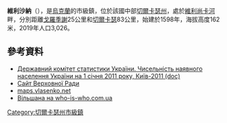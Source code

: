 {{no footnotes|time=2015-09-15T02:02:18+00:00}}
{{coord|49|12|35|N|31|12|32|E|scale:30000_region:UA|display=title}}
{{Infobox settlement
|official_name            = 維利沙納
|native_name = 
|settlement_type          ={{UKR}}[[市級鎮|市級鎮]]
|imageskyline             = 
|imagesize                = 
|image_flag               = Flag of Vilshana.svg
|image_shield             = Vilshana gerb.png
|image_map                = 
|mapsize                  = 
|pushpin_map              = Ukraine
|pushpin_label            = 
|pushpin_label_position   = 
|pushpin_map_caption      = 維利沙納在烏克蘭的位置
|subdivision_type         = [[世界政區索引|國家]]
|subdivision_type1        = [[烏克蘭行政區劃|州]]
|subdivision_type2        = [[區_(烏克蘭)|區]]
|subdivision_name         = [[烏克蘭|烏克蘭]]
|subdivision_name1        = [[切爾卡瑟州|切爾卡瑟州]]
|subdivision_name2        = [[戈羅季謝區_(烏克蘭)|戈羅季謝區 (烏克蘭)]]
|elevation_ft             = 532
|elevation_m              = 162
|timezone                 = [[EET|EET]]
|area_total_km2           = 
|area_land_km2            = 14.7
|area_water_km2           = 
|area_total_sq_mi         = 
|area_land_sq_mi          = 
|area_water_sq_mi         = 
|population_as_of         = [[2019|2019]]
|population_footnotes     = 
|population_total         = 3,026
|population_density_km2   = 209
|population_density_sq_mi = auto
|utc_offset               = +2
|coordinates              = 
| coor_pinpoint           = 
| coordinates_footnotes   = 
|timezone_DST             = [[EEST|EEST]]
|utc_offset_DST           = +3
|postal_code_type         = [[郵政編碼|郵政編碼]]
|postal_code              = 19523 
|area_code                = +380 4734
|blank_name = [[車牌號碼|車牌號碼]]
|blank_info = CA，IA/24
|blank1_name = [[地名信息系统|KOATUU]]
|blank1_info = 7120355400
|population_density_rank= 
|website = [http://w1.c1.rada.gov.ua/pls/z7502/A005?rdat1=12.01.2012&rf7571=37384 http://rada.gov.ua/]}}

'''維利沙納'''（{{lang-uk|Вільшана}}），是[[烏克蘭|烏克蘭]]的市級鎮，位於該國中部[[切爾卡瑟州|切爾卡瑟州]]，處於[[維利尚卡河|維利尚卡河]]畔，分別距離[[戈羅季謝|戈羅季謝]]25公里和[[切爾卡瑟|切爾卡瑟]]83公里，始建於1598年，海拔高度162米，2019年人口3,026。

==參考資料==
*[https://web.archive.org/web/20121010205321/http://stat6.stat.lviv.ua/PXWEB2007/ukr/publ/2011/chnas.zip Державний комітет статистики України. Чисельність наявного населення України на 1 січня 2011 року, Київ-2011 (doc)]
*[http://gska2.rada.gov.ua/pls/z7502/A005?rdat1=24.09.2007&rf7571=37384 Сайт Верховної Ради]{{dead link|date=2018年4月 |bot=InternetArchiveBot |fix-attempted=yes }}
*[http://maps.vlasenko.net/?y=49.21703&x=31.21267 maps.vlasenko.net] {{Wayback|url=http://maps.vlasenko.net/?y=49.21703&x=31.21267 |date=20160305024552 }}{{ref-ru}}
* [https://web.archive.org/web/20100924044143/http://who-is-who.com.ua/bookmaket/mischerkasy2009/2/17.html Вільшана на who-is-who.com.ua]

{{DEFAULTSORT:Вільшана}}
[[Category:切爾卡瑟州市級鎮|Category:切爾卡瑟州市級鎮]]


{{Cherkasy-geo-stub}}